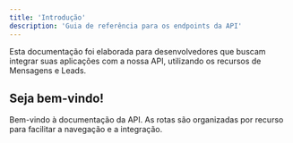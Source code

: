 ```yaml
---
title: 'Introdução'
description: 'Guia de referência para os endpoints da API'
---
```


<Note>
  Esta documentação foi elaborada para desenvolvedores que buscam integrar suas aplicações  
   com a nossa API, utilizando os recursos de Mensagens e Leads.
</Note>

## Seja bem-vindo!

Bem-vindo à documentação da API. As rotas são organizadas por recurso para facilitar a navegação e a integração.

<Columns cols={2}>
  <Card title="Mensagem">
  </Card>
  <Card title="Lead">
  </Card>
</Columns>
